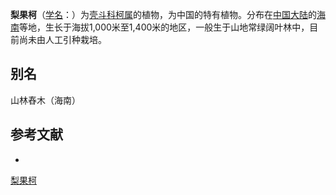 {{Speciesbox
| name = 梨果柯
| status = 
| status_system = 
| image =
| genus = Lithocarpus
| species = howii
| authority = Chun
}}

'''梨果柯'''（[[学名|学名]]：{{lang|la|''Lithocarpus howii''}}）为[[壳斗科|壳斗科]][[柯属|柯属]]的植物，为中国的特有植物。分布在[[中国大陆|中国大陆]]的[[海南|海南]]等地，生长于海拔1,000米至1,400米的地区，一般生于山地常绿阔叶林中，目前尚未由人工引种栽培。

== 别名 ==
山林舂木（海南）

== 参考文献 ==
<div class="references-small">
* {{cite web| url =http://www.bioinfo.cn/db05/KmzwSpecies.php?action=view&id=7951| title =梨果柯| work =《中国高等植物数据库全库》| publisher =中国科学院微生物研究所| author =昆明植物研究所| accessdate =2009-02-24| deadurl =yes| archiveurl =https://web.archive.org/web/20160305071821/http://www.bioinfo.cn/db05/KmzwSpecies.php?action=view&id=7951| archivedate =2016-03-05}}
</div>
{{Taxonbar|from=Q11115810}}

[[Category:柯属|梨果柯]]


{{植物小作品}}